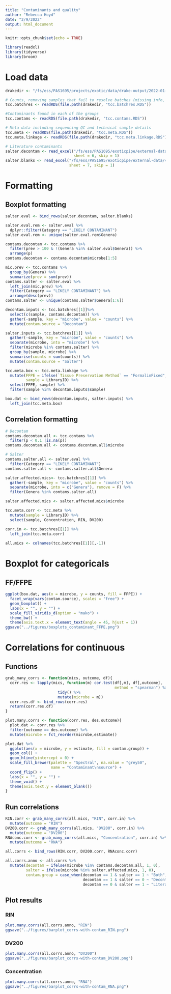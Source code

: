 ```yaml
---
title: "Contaminants and quality"
author: "Rebecca Hoyd"
date: "2/9/2022"
output: html_document
---
```


```r
knitr::opts_chunk$set(echo = TRUE)

library(readxl)
library(tidyverse)
library(broom)
```

# Load data

```r
drakedir <- "/fs/ess/PAS1695/projects/exotic/data/drake-output/2022-01-13/"

# Counts, removing samples that fail to resolve batches (missing info, etc.)
tcc.batchres <- readRDS(file.path(drakedir, "tcc.batchres.RDS"))

#Contaminants found in each of the groups
tcc.contams <- readRDS(file.path(drakedir, "tcc.contams.RDS"))

# Meta data including sequencing QC and technical sample details
tcc.meta <- readRDS(file.path(drakedir, "tcc.meta.RDS"))
tcc.meta.linkage <- readRDS(file.path(drakedir, "tcc.meta.linkage.RDS"))

# Literature contaminants
salter.decontam <- read_excel("/fs/ess/PAS1695/exoticpipe/external-data/41586_2020_2095_MOESM2_ESM.xlsx",
                              sheet = 6, skip = 1)
salter.blanks <- read_excel("/fs/ess/PAS1695/exoticpipe/external-data/41586_2020_2095_MOESM2_ESM.xlsx", 
                            sheet = 7, skip = 1)
```

# Formatting

## Boxplot formatting

```r
salter.eval <- bind_rows(salter.decontam, salter.blanks)

salter.eval.rem <- salter.eval %>%
  dplyr::filter(Category == "LIKELY CONTAMINANT")
salter.eval.rem <- unique(salter.eval.rem$Genera) 

```

```r
contams.decontam <- tcc.contams %>%
  filter(prev > 100 & !(Genera %in% salter.eval$Genera)) %>%
  arrange(p)
contams.decontam <- contams.decontam$microbe[1:5]

mic.prev <- tcc.contams %>%
  group_by(Genera) %>%
  summarize(prev = sum(prev))
contams.salter <- salter.eval %>%
  left_join(mic.prev) %>%
  filter(Category == "LIKELY CONTAMINANT") %>%
  arrange(desc(prev))
contams.salter <- unique(contams.salter$Genera[1:6])
```

```r
decontam.inputs <- tcc.batchres[[1]]%>%
  select(c(sample, contams.decontam)) %>%
  gather(-sample, key = "microbe", value = "counts") %>%
  mutate(contam.source = "Decontam")

salter.inputs <- tcc.batchres[[1]] %>%
  gather(-sample, key = "microbe", value = "counts") %>%
  separate(microbe, into = "microbe") %>%
  filter(microbe %in% contams.salter) %>%
  group_by(sample, microbe) %>%
  summarise(counts = sum(counts)) %>%
  mutate(contam.source = "Salter")
```

```r
tcc.meta.box <- tcc.meta.linkage %>%
  mutate(FFPE = ifelse(`Tissue Preservation Method` == "FormalinFixed", "Yes", "No"),
         sample = LibraryID) %>%
  select(FFPE, sample) %>%
  filter(sample %in% decontam.inputs$sample)

```

```r
box.dat <- bind_rows(decontam.inputs, salter.inputs) %>%
  left_join(tcc.meta.box)
```

## Correlation formatting

```r
# Decontam
contams.decontam.all <- tcc.contams %>%
  filter(p < 0.1 |is.na(p))
contams.decontam.all <- contams.decontam.all$microbe

# Salter
contams.salter.all <- salter.eval %>%
  filter(Category == "LIKELY CONTAMINANT")
contams.salter.all <- contams.salter.all$Genera

salter.affected.mics<- tcc.batchres[[1]] %>%
  gather(-sample, key = "microbe", value = "counts") %>%
  separate(microbe, into = c("Genera"), remove = F) %>%
  filter(Genera %in% contams.salter.all) 

salter.affected.mics <- salter.affected.mics$microbe
```

```r
tcc.meta.corr <- tcc.meta %>%
  mutate(sample = LibraryID) %>%
  select(sample, Concentration, RIN, DV200) 

corr.in <- tcc.batchres[[1]] %>%
  left_join(tcc.meta.corr)
  
all.mics <- colnames(tcc.batchres[[1]][,-1])
```


# Boxplot for categoricals

## FF/FFPE

```r
ggplot(box.dat, aes(x = microbe, y = counts, fill = FFPE)) +
  facet_wrap(vars(contam.source), scales = "free") +
  geom_boxplot() +
  labs(x = "", y = "") +
  scale_fill_viridis_d(option = "mako") +
  theme_bw() +
  theme(axis.text.x = element_text(angle = 45, hjust = 1))
ggsave("../figures/boxplots_contaminant_FFPE.png")
```

# Correlations for continuous

## Functions

```r
grab_many_corrs <- function(mics, outcome, df){
  corr.res <- lapply(mics, function(m) cor.test(df[,m], df[,outcome], 
                                                method = "spearman") %>%
                       tidy() %>%
                       mutate(microbe = m)) 
  corr.res.df <- bind_rows(corr.res)
  return(corr.res.df)
}

plot.many.corrs <- function(corr.res, des.outcome){
  plot.dat <- corr.res %>%
  filter(outcome == des.outcome) %>%
  mutate(microbe = fct_reorder(microbe,estimate))

plot.dat %>%
  ggplot(aes(x = microbe, y = estimate, fill = contam.group)) +
  geom_col() +
  geom_hline(yintercept = 0) +
  scale_fill_brewer(palette = "Spectral", na.value = "grey50",
                    name = "Contaminant\nsource") +
  coord_flip() +
  labs(x = "", y = "") +
  theme_void() +
  theme(axis.text.y = element_blank())
}
```

## Run correlations

```r
RIN.corr <- grab_many_corrs(all.mics, "RIN", corr.in) %>%
  mutate(outcome = "RIN")
DV200.corr <- grab_many_corrs(all.mics, "DV200", corr.in) %>%
  mutate(outcome = "DV200")
RNAconc.corr <- grab_many_corrs(all.mics, "Concentration", corr.in) %>%
  mutate(outcome = "RNA")

all.corrs <- bind_rows(RIN.corr, DV200.corr, RNAconc.corr)
```

```r
all.corrs.anno <- all.corrs %>%
  mutate(decontam = ifelse(microbe %in% contams.decontam.all, 1, 0),
         salter = ifelse(microbe %in% salter.affected.mics, 1, 0),
         contam.group = case_when(decontam == 1 & salter == 1 ~ "Both",
                                  decontam == 1 & salter == 0 ~ "Decontam",
                                  decontam == 0 & salter == 1 ~ "Literature"))
```

## Plot results

### RIN
```r
plot.many.corrs(all.corrs.anno, "RIN")
ggsave("../figures/barplot_corrs-with-contam_RIN.png")
```

### DV200
```r
plot.many.corrs(all.corrs.anno, "DV200")
ggsave("../figures/barplot_corrs-with-contam_DV200.png")
```
### Concentration

```r
plot.many.corrs(all.corrs.anno, "RNA")
ggsave("../figures/barplot_corrs-with-contam_RNA.png")
```
